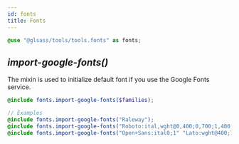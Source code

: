 ```yaml
---
id: fonts
title: Fonts
---
```



<Version source="glsass-tools/_tools.fonts.scss" />

```scss
@use "@glsass/tools/tools.fonts" as fonts;
```

## _import-google-fonts()_

<Version version="1.0.0" />

The mixin is used to initialize default font if you use the Google Fonts
service.

```scss
@include fonts.import-google-fonts($families);

// Examples
@include fonts.import-google-fonts("Raleway");
@include fonts.import-google-fonts("Roboto:ital,wght@0,400;0,700;1,400;1,700");
@include fonts.import-google-fonts("Open+Sans:ital0;1" "Lato:wght@400;700");
```
